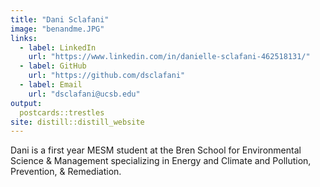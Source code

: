 ```yaml
---
title: "Dani Sclafani"
image: "benandme.JPG"
links:
  - label: LinkedIn
    url: "https://www.linkedin.com/in/danielle-sclafani-462518131/"
  - label: GitHub
    url: "https://github.com/dsclafani"
  - label: Email
    url: "dsclafani@ucsb.edu"
output:
  postcards::trestles
site: distill::distill_website
---
```

 
Dani is a first year MESM student at the Bren School for Environmental Science & Management specializing in Energy and Climate and Pollution, Prevention, & Remediation.
